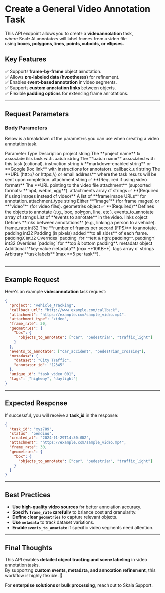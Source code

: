 
# **Create a General Video Annotation Task**

This API endpoint allows you to create a **videoannotation** task,  
where Scale AI annotators will label frames from a video file  
using **boxes, polygons, lines, points, cuboids, or ellipses.**

## **Key Features**

✅ Supports **frame-by-frame** object annotation.  
✅ Allows **pre-labeled data (hypotheses)** for refinement.  
✅ Enables **event-based annotation** in video segments.  
✅ Supports **custom annotation links** between objects.  
✅ Flexible **padding options** for extending frame annotations.

---

## **Request Parameters**

### **Body Parameters**

Below is a breakdown of the parameters you can use when creating a video annotation task.

<div style={{ marginTop: "1.5rem" }}>
  <Table>
    <thead>
      <Table.Tr>
        <Table.Th>Parameter</Table.Th>
        <Table.Th>Type</Table.Th>
        <Table.Th>Description</Table.Th>
      </Table.Tr>
    </thead>
    <tbody>
      <Table.Tr>
        <Table.Td>project</Table.Td>
        <Table.Td>string</Table.Td>
        <Table.Td>The **project name** to associate this task with.</Table.Td>
      </Table.Tr>
      <Table.Tr>
        <Table.Td>batch</Table.Td>
        <Table.Td>string</Table.Td>
        <Table.Td>
          The **batch name** associated with this task (optional).
        </Table.Td>
      </Table.Tr>
      <Table.Tr>
        <Table.Td>instruction</Table.Td>
        <Table.Td>string</Table.Td>
        <Table.Td>
          A **markdown-enabled string** or **Google Doc link** with instructions
          for annotators.
        </Table.Td>
      </Table.Tr>
      <Table.Tr>
        <Table.Td>callback_url</Table.Td>
        <Table.Td>string</Table.Td>
        <Table.Td>
          The **URL (http:// or https://) or email address** where the task
          results will be sent upon completion.
        </Table.Td>
      </Table.Tr>
      <Table.Tr>
        <Table.Td>attachment</Table.Td>
        <Table.Td>string</Table.Td>
        <Table.Td>
          ✅ **(Required if using video format)** The **URL pointing to the
          video file attachment** (supported formats: **mp4, webm, ogg**).
        </Table.Td>
      </Table.Tr>
      <Table.Tr>
        <Table.Td>attachments</Table.Td>
        <Table.Td>array of strings</Table.Td>
        <Table.Td>
          ✅ **(Required if using images instead of video)** A list of **frame
          image URLs** for annotation.
        </Table.Td>
      </Table.Tr>
      <Table.Tr>
        <Table.Td>attachment_type</Table.Td>
        <Table.Td>string</Table.Td>
        <Table.Td>
          Either **"image"** (for frame images) or **"video"** (for video
          files).
        </Table.Td>
      </Table.Tr>
      <Table.Tr>
        <Table.Td>geometries</Table.Td>
        <Table.Td>object</Table.Td>
        <Table.Td>
          ✅ **(Required)** Defines the objects to annotate (e.g., box, polygon,
          line, etc.).
        </Table.Td>
      </Table.Tr>
      <Table.Tr>
        <Table.Td>events_to_annotate</Table.Td>
        <Table.Td>array of strings</Table.Td>
        <Table.Td>List of **events to annotate** in the video.</Table.Td>
      </Table.Tr>
      <Table.Tr>
        <Table.Td>links</Table.Td>
        <Table.Td>object</Table.Td>
        <Table.Td>
          Defines **links between annotations** (e.g., linking a person to a
          vehicle).
        </Table.Td>
      </Table.Tr>
      <Table.Tr>
        <Table.Td>frame_rate</Table.Td>
        <Table.Td>int32</Table.Td>
        <Table.Td>
          The **number of frames per second (FPS)** to annotate.
        </Table.Td>
      </Table.Tr>
      <Table.Tr>
        <Table.Td>padding</Table.Td>
        <Table.Td>int32</Table.Td>
        <Table.Td>
          Padding (in pixels) added **to all sides** of each frame.
        </Table.Td>
      </Table.Tr>
      <Table.Tr>
        <Table.Td>paddingX</Table.Td>
        <Table.Td>int32</Table.Td>
        <Table.Td>Overrides `padding` for **left & right padding**.</Table.Td>
      </Table.Tr>
      <Table.Tr>
        <Table.Td>paddingY</Table.Td>
        <Table.Td>int32</Table.Td>
        <Table.Td>Overrides `padding` for **top & bottom padding**.</Table.Td>
      </Table.Tr>
      <Table.Tr>
        <Table.Td>metadata</Table.Td>
        <Table.Td>object</Table.Td>
        <Table.Td>Additional **key-value metadata** (max **10KB**).</Table.Td>
      </Table.Tr>
      <Table.Tr>
        <Table.Td>tags</Table.Td>
        <Table.Td>array of strings</Table.Td>
        <Table.Td>Arbitrary **task labels** (max **5 per task**).</Table.Td>
      </Table.Tr>
    </tbody>
  </Table>
</div>

---

## **Example Request**

Here's an example **videoannotation** task request:

```json filename="videoannotation.json"
{
  "project": "vehicle_tracking",
  "callback_url": "http://www.example.com/callback",
  "attachment": "https://example.com/sample_video.mp4",
  "attachment_type": "video",
  "frame_rate": 30,
  "geometries": {
    "box": {
      "objects_to_annotate": ["car", "pedestrian", "traffic_light"]
    }
  },
  "events_to_annotate": ["car_accident", "pedestrian_crossing"],
  "metadata": {
    "dataset": "City Traffic",
    "annotator_id": "12345"
  },
  "unique_id": "task_video_001",
  "tags": ["highway", "daylight"]
}
```

---

## **Expected Response**

If successful, you will receive a **task_id** in the response:

```json filename="response.json"
{
  "task_id": "xyz789",
  "status": "pending",
  "created_at": "2024-01-29T14:30:00Z",
  "attachment": "https://example.com/sample_video.mp4",
  "frame_rate": 30,
  "geometries": {
    "box": {
      "objects_to_annotate": ["car", "pedestrian", "traffic_light"]
    }
  }
}
```

---

## **Best Practices**

- **Use high-quality video sources** for better annotation accuracy.
- **Specify `frame_rate` carefully** to balance cost and granularity.
- **Define clear `geometries`** to capture relevant objects.
- **Use `metadata`** to track dataset variations.
- **Enable `events_to_annotate`** if specific video segments need attention.

---

## **Final Thoughts**

This API enables **detailed object tracking and scene labeling** in video annotation tasks.  
By supporting **custom events, metadata, and annotation refinement**, this workflow is highly flexible. 🚀

For **enterprise solutions or bulk processing**, reach out to Skala Support.
